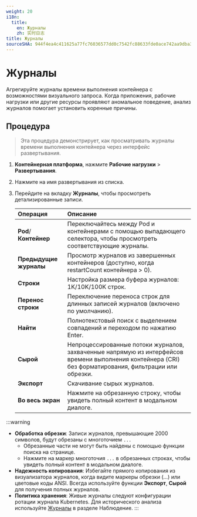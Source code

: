 ```yaml
---
weight: 20
i18n:
  title:
    en: Журналы
    zh: 实时日志
title: Журналы
sourceSHA: 944f4ea4c411625a77fc76036577dd0c7542fc88633fde0ace742aa9dba3336c
---
```


# Журналы

Агрегируйте журналы времени выполнения контейнера с возможностями визуального запроса. Когда приложения, рабочие нагрузки или другие ресурсы проявляют аномальное поведение, анализ журналов помогает установить коренные причины.

## Процедура

> Эта процедура демонстрирует, как просматривать журналы времени выполнения контейнера через интерфейс развертывания.

1. **Контейнерная платформа**, нажмите **Рабочие нагрузки** > **Развертывания**.

2. Нажмите на имя развертывания из списка.

3. Перейдите на вкладку **Журналы**, чтобы просмотреть детализированные записи.

   | Операция             | Описание                                                                                                                      |
   | :------------------- | :--------------------------------------------------------------------------------------------------------------------------- |
   | **Pod**/**Контейнер** | Переключайтесь между Pod и контейнерами с помощью выпадающего селектора, чтобы просмотреть соответствующие журналы.            |
   | **Предыдущие журналы**     | Просмотр журналов из завершенных контейнеров (доступно, когда restartCount контейнера > 0).                                 |
   | **Строки**          | Настройка размера буфера журналов: 1K/10K/100K строк.                                                                        |
   | **Перенос строки**   | Переключение переноса строк для длинных записей журналов (включено по умолчанию).                                            |
   | **Найти**            | Полнотекстовый поиск с выделением совпадений и переходом по нажатию Enter.                                                  |
   | **Сырой**           | Непроцессированные потоки журналов, захваченные напрямую из интерфейсов времени выполнения контейнера (CRI) без форматирования, фильтрации или обрезки. |
   | **Экспорт**         | Скачивание сырых журналов.                                                                                                   |
   | **Во весь экран**    | Нажмите на обрезанную строку, чтобы увидеть полный контент в модальном диалоге.                                             |

:::warning

- **Обработка обрезки**: Записи журналов, превышающие 2000 символов, будут обрезаны с многоточием `...`
  - Обрезанные части не могут быть найдены с помощью функции поиска на странице.
  - Нажмите на маркер многоточия `...` в обрезанных строках, чтобы увидеть полный контент в модальном диалоге.
- **Надежность копирования**: Избегайте прямого копирования из визуализатора журналов, когда видите маркеры обрезки (...) или цветовые коды ANSI. Всегда используйте функции **Экспорт**, **Сырой** для получения полных журналов.
- **Политика хранения**: Живые журналы следуют конфигурации ротации журнала Kubernetes. Для исторического анализа используйте [Журналы](../../observability/log/functions/log.mdx) в разделе Наблюдение.
:::
